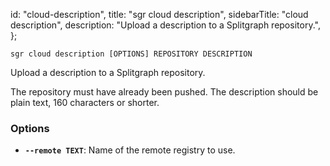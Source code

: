   id: "cloud-description",
  title: "sgr cloud description",
  sidebarTitle: "cloud description",
  description: "Upload a description to a Splitgraph repository.",
};

`sgr cloud description [OPTIONS] REPOSITORY DESCRIPTION`

Upload a description to a Splitgraph repository.

The repository must have already been pushed. The description should be plain text, 160 characters or shorter.

### Options

- **`--remote TEXT`**: Name of the remote registry to use.
